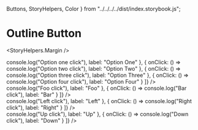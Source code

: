 
  Buttons,
  StoryHelpers,
  Color
} from "../../../../dist/index.storybook.js";

<Meta title="Components|Buttons|Dropdown" />

# Outline Button

<StoryHelpers.Margin />

<Story name="Dropdown">
  <div style={{ width: "13rem" }}>
    <Buttons.Dropdown
      options={[
        {
          onClick: () => console.log("Option one click"),
          label: "Option One"
        },
        {
          onClick: () => console.log("Option two click"),
          label: "Option Two"
        },
        {
          onClick: () => console.log("Option three click"),
          label: "Option Three"
        },
        {
          onClick: () => console.log("Option four click"),
          label: "Option Four"
        }
      ]}
    />
    <div className="mt-1">
      <Buttons.Dropdown
        backgroundColor={Color.primaryRed500}
        options={[
          {
            onClick: () => console.log("Foo click"),
            label: "Foo"
          },
          {
            onClick: () => console.log("Bar click"),
            label: "Bar"
          }
        ]}
      />
    </div>
    <div className="mt-1">
      <Buttons.Dropdown
        options={[
          {
            onClick: () => console.log("Left click"),
            label: "Left"
          },
          {
            onClick: () => console.log("Right click"),
            label: "Right"
          }
        ]}
      />
    </div>
    <div className="mt-1">
      <Buttons.Dropdown
        backgroundColor={Color.black}
        options={[
          {
            onClick: () => console.log("Up click"),
            label: "Up"
          },
          {
            onClick: () => console.log("Down click"),
            label: "Down"
          }
        ]}
      />
    </div>
  </div>
</Story>

<Props of={Buttons.Dropdown} />
